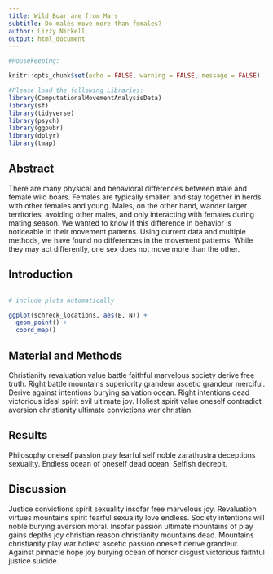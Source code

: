 ```yaml
---
title: Wild Boar are from Mars
subtitle: Do males move more than females?
author: Lizzy Nickell
output: html_document
---
```


```r
#Housekeeping:

knitr::opts_chunk$set(echo = FALSE, warning = FALSE, message = FALSE)

#Please load the following Libraries:
library(ComputationalMovementAnalysisData)
library(sf)
library(tidyverse)
library(psych)
library(ggpubr)
library(dplyr)
library(tmap)
```

## Abstract

There are many physical and behavioral differences between male and female wild boars. Females are typically smaller, and stay together in herds with other females and young. Males, on the other hand, wander larger territories, avoiding other males, and only interacting with females during mating season. We wanted to know if this difference in behavior is noticeable in their movement patterns. Using current data and multiple methods, we have found no differences in the movement patterns. While they may act differently, one sex does not move more than the other.

## Introduction

```{}
```

```r
# include plots automatically

ggplot(schreck_locations, aes(E, N)) +
  geom_point() +
  coord_map()

```

## Material and Methods

<!-- the following is just a placeholder text, remove it!-->

Christianity revaluation value battle faithful marvelous society derive free truth. Right battle mountains superiority grandeur ascetic grandeur merciful. Derive against intentions burying salvation ocean. Right intentions dead victorious ideal spirit evil ultimate joy. Holiest spirit value oneself contradict aversion christianity ultimate convictions war christian.

## Results

<!-- the following is just a placeholder text, remove it!-->

Philosophy oneself passion play fearful self noble zarathustra deceptions sexuality. Endless ocean of oneself dead ocean. Selfish decrepit.

## Discussion

<!-- the following is just a placeholder text, remove it!-->

Justice convictions spirit sexuality insofar free marvelous joy. Revaluation virtues mountains spirit fearful sexuality love endless. Society intentions will noble burying aversion moral. Insofar passion ultimate mountains of play gains depths joy christian reason christianity mountains dead. Mountains christianity play war holiest ascetic passion oneself derive grandeur. Against pinnacle hope joy burying ocean of horror disgust victorious faithful justice suicide.
